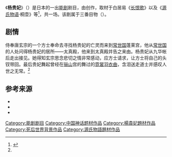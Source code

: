{{Infobox play
| name       = 杨贵妃
| image      = Matsuke Heikichi - Nogaku zue - Walters 95242.jpg
| image_size = 260px
| caption    = {{Tsl|ja|月岡耕漁|月冈耕渔}}绘
| writer     = 金春禅竹
| chorus     = 
| characters =  [[杨贵妃|杨贵妃]]的灵魂（主角）<br />方士 （配角）<br />[[常世国|常世国]]的人（間狂言）
| mute       = 
| setting    = [[唐玄宗|唐玄宗]]时期<br />[[常世国|常世国]]蓬莱宫
| premiere   = <!-- {{Start date|YYYY|MM|DD}} -->
| place      = 
| orig_lang  = 日语
| series     = 
| subject    = 
| genre      = 能剧
| web        = 
| playbill   = 
| ibdb_id    = 
| iobdb_id   = 
}}
《'''杨贵妃'''》（{{jpn|j=楊貴妃|hg=ようきひ|rm=Yokihi}}）是日本的一出[[能剧|能剧]]剧目，由{{Tsl|ja|金春禅竹|金春禅竹}}创作，取材于白居易《[[长恨歌|长恨歌]]》以及《[[源氏物语|源氏物语]]·桐壶》等<ref name="nj">{{Cite web |url=http://www.arc.ritsumei.ac.jp/lib/chinese/dentogeinolive/2008/11/post_73.html |title=中文版 伝統芸能Live!_ 「楊貴妃」 |accessdate=2013-08-16 |work= |publisher= |date= |language=中文 |archive-date=2018-10-04 |archive-url=https://web.archive.org/web/20181004201517/http://www.arc.ritsumei.ac.jp/lib/chinese/dentogeinolive/2008/11/post_73.html |dead-url=no }}</ref>，共一场。该剧属于三番目物（{{Tsl|ja|鬘物|鬘物}}）。
==剧情==
侍奉唐玄宗的一个方士奉命去寻找杨贵妃的亡灵而来到[[常世国|常世国]]蓬莱宫，他从[[常世国|常世国]]的人处问得杨贵妃的居所——太真殿，他来到太真殿并告之来由。杨贵妃从九华帐后走出接见。她得知玄宗思念悲切之情非常感动，应方士请求，让方士将自己的头钗带回。最后贵妃舞起曾经在[[骊山|骊山]]宫的舞过的[[霓裳羽衣曲|霓裳羽衣曲]]，含泪送走道士并感叹人世之无常。<ref name="nj"/> 

==参考来源==
<references/>
*{{Cite book | author =王向远| title =《中国题材日本文学史》 | location = | publisher = 宁夏人民出版社 | date =2007年10月 | pages = | ISBN =9787227035480  | accessdate = | url =  | language = 中文 | quote = }}
*{{Cite web |url=http://www.hakusho-kai.net/welcome/programs/youkihi.html |title=楊貴妃：演目のご紹介：ようこそ能の世界へ｜白翔會 |accessdate=2013-08-13 |work= |publisher= |date= |language=日语 |archive-date=2018-09-30 |archive-url=https://web.archive.org/web/20180930042930/http://www.hakusho-kai.net/welcome/programs/youkihi.html |dead-url=no }}
*{{Cite web |url=http://www.syuneikai.net/youkihi.htm |title=楊貴妃（ようきひ）演目の紹介 |accessdate=2013-08-13 |work= |publisher= |date= |language=日语 |archive-date=2018-10-06 |archive-url=https://web.archive.org/web/20181006213838/http://www.syuneikai.net/youkihi.htm |dead-url=no }}


{{DEFAULTSORT:Yokihi}}
[[Category:能剧剧目|Category:能剧剧目]]
[[Category:中国神话题材作品|Category:中国神话题材作品]]
[[Category:楊貴妃題材作品|Category:楊貴妃題材作品]]
[[Category:死后世界背景作品|Category:死后世界背景作品]]
[[Category:源氏物語題材作品|Category:源氏物語題材作品]]